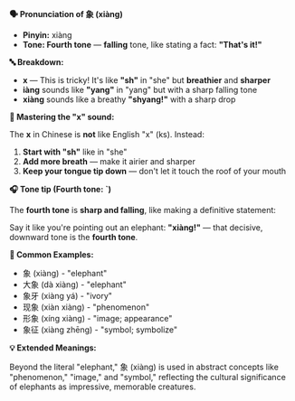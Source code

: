 **🗣️ Pronunciation of 象 (xiàng)**

- **Pinyin:** xiàng
- **Tone: Fourth tone** — **falling** tone, like stating a fact: **"That's it!"**

**🔤 Breakdown:**

- **x** — This is tricky! It's like **"sh"** in "she" but **breathier** and **sharper**
- **iàng** sounds like **"yang"** in "yang" but with a sharp falling tone
- **xiàng** sounds like a breathy **"shyang!"** with a sharp drop

**🎯 Mastering the "x" sound:**

The **x** in Chinese is **not** like English "x" (ks). Instead:

1. **Start with "sh"** like in "she"
2. **Add more breath** — make it airier and sharper
3. **Keep your tongue tip down** — don't let it touch the roof of your mouth

**🎧 Tone tip (Fourth tone: ˋ)**

The **fourth tone** is **sharp and falling**, like making a definitive statement:

Say it like you're pointing out an elephant: **"xiàng!"** — that decisive, downward tone is the
**fourth tone**.

**📝 Common Examples:**

- 象 (xiàng) - "elephant"
- 大象 (dà xiàng) - "elephant"
- 象牙 (xiàng yá) - "ivory"
- 现象 (xiàn xiàng) - "phenomenon"
- 形象 (xíng xiàng) - "image; appearance"
- 象征 (xiàng zhēng) - "symbol; symbolize"

**💡 Extended Meanings:**

Beyond the literal "elephant," 象 (xiàng) is used in abstract concepts like "phenomenon," "image,"
and "symbol," reflecting the cultural significance of elephants as impressive, memorable creatures.
